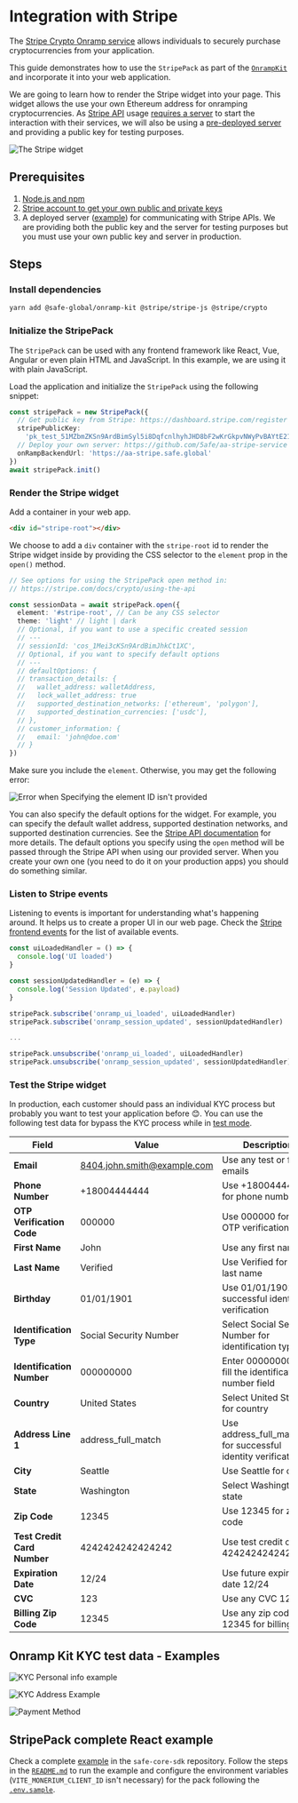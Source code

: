 
# Integration with Stripe

The [Stripe Crypto Onramp service](https://stripe.com/docs/crypto/overview) allows individuals to securely purchase cryptocurrencies from your application. 

This guide demonstrates how to use the `StripePack` as part of the [`OnrampKit`](https://github.com/safe-global/safe-core-sdk/tree/main/packages/onramp-kit) and incorporate it into your web application.

We are going to learn how to render the Stripe widget into your page. This widget allows the use your own Ethereum address for onramping cryptocurrencies. As [Stripe API](https://stripe.com/docs/crypto/using-the-api) usage [requires a server](https://stripe.com/docs/crypto/quickstart?client=html&lang=node) to start the interaction with their services, we will also be using a [pre-deployed server](https://github.com/5afe/aa-stripe-service) and providing a public key for testing purposes.

![The Stripe widget](https://b.stripecdn.com/docs-statics-srv/assets/crypto-onramp-overview.c4c0682697f2cd4c1c2769c3c5e08506.png)

## Prerequisites

1. [Node.js and npm](https://docs.npmjs.com/downloading-and-installing-node-js-and-npm)
2. [Stripe account to get your own public and private keys](https://dashboard.stripe.com/register)
3. A deployed server ([example](https://github.com/5afe/aa-stripe-service)) for communicating with Stripe APIs.
   We are providing both the public key and the server for testing purposes but you must use your own public key and server in production.

## Steps

<Steps>

  ### Install dependencies

  ```bash
  yarn add @safe-global/onramp-kit @stripe/stripe-js @stripe/crypto
  ```

  ### Initialize the StripePack

  The `StripePack` can be used with any frontend framework like React, Vue, Angular or even plain HTML and JavaScript. In this example, we are using it with plain JavaScript.

  Load the application and initialize the `StripePack` using the following snippet:

  ```typescript
  const stripePack = new StripePack({
    // Get public key from Stripe: https://dashboard.stripe.com/register
    stripePublicKey:
      'pk_test_51MZbmZKSn9ArdBimSyl5i8DqfcnlhyhJHD8bF2wKrGkpvNWyPvBAYtE211oHda0X3Ea1n4e9J9nh2JkpC7Sxm5a200Ug9ijfoO',
    // Deploy your own server: https://github.com/5afe/aa-stripe-service
    onRampBackendUrl: 'https://aa-stripe.safe.global'
  })
  await stripePack.init()
  ```

  ### Render the Stripe widget

  Add a container in your web app.

  ```html
  <div id="stripe-root"></div>
  ```

  We choose to add a `div` container with the `stripe-root` id to render the Stripe widget inside by providing the CSS selector to the `element` prop in the `open()` method.

  ```typescript
  // See options for using the StripePack open method in:
  // https://stripe.com/docs/crypto/using-the-api

  const sessionData = await stripePack.open({
    element: '#stripe-root', // Can be any CSS selector
    theme: 'light' // light | dark
    // Optional, if you want to use a specific created session
    // ---
    // sessionId: 'cos_1Mei3cKSn9ArdBimJhkCt1XC',
    // Optional, if you want to specify default options
    // ---
    // defaultOptions: {
    // transaction_details: {
    //   wallet_address: walletAddress,
    //   lock_wallet_address: true
    //   supported_destination_networks: ['ethereum', 'polygon'],
    //   supported_destination_currencies: ['usdc'],
    // },
    // customer_information: {
    //   email: 'john@doe.com'
    // }
  })
  ```

  Make sure you include the `element`. Otherwise, you may get the following error:

  ![Error when Specifying the element ID isn't provided](https://user-images.githubusercontent.com/9806858/228420761-0f24df48-03a1-4fe6-bd59-45cb4d18daf6.png)

  You can also specify the default options for the widget. For example, you can specify the default wallet address, supported destination networks, and supported destination currencies. See the [Stripe API documentation](https://stripe.com/docs/crypto/using-the-api) for more details. The default options you specify using the `open` method will be passed through the Stripe API when using our provided server. When you create your own one (you need to do it on your production apps) you should do something similar.

  ### Listen to Stripe events
  
  Listening to events is important for understanding what's happening around. It helps us to create a proper UI in our web page. Check the [Stripe frontend events](https://stripe.com/docs/crypto/using-the-api#frontend-events) for the list of available events.

  ```typescript
  const uiLoadedHandler = () => {
    console.log('UI loaded')
  }

  const sessionUpdatedHandler = (e) => {
    console.log('Session Updated', e.payload)
  }

  stripePack.subscribe('onramp_ui_loaded', uiLoadedHandler)
  stripePack.subscribe('onramp_session_updated', sessionUpdatedHandler)

  ...

  stripePack.unsubscribe('onramp_ui_loaded', uiLoadedHandler)
  stripePack.unsubscribe('onramp_session_updated', sessionUpdatedHandler)
  ```

  ### Test the Stripe widget

  In production, each customer should pass an individual KYC process but probably you want to test your application before 😊. You can use the following test data for bypass the KYC process while in [test mode](https://stripe.com/docs/test-mode).

  | **Field**                   | **Value**                   | **Description**                                               |
  | --------------------------- | --------------------------- | ------------------------------------------------------------- |
  | **Email**                   | 8404.john.smith@example.com | Use any test or fake emails                                   |
  | **Phone Number**            | +18004444444                | Use +18004444444 for phone number                             |
  | **OTP Verification Code**   | 000000                      | Use 000000 for the OTP verification code                      |
  | **First Name**              | John                        | Use any first name                                            |
  | **Last Name**               | Verified                    | Use Verified for the last name                                |
  | **Birthday**                | 01/01/1901                  | Use 01/01/1901 for successful identity verification           |
  | **Identification Type**     | Social Security Number      | Select Social Security Number for identification type         |
  | **Identification Number**   | 000000000                   | Enter 000000000 to fill the identification number field       |
  | **Country**                 | United States               | Select United States for country                              |
  | **Address Line 1**          | address_full_match          | Use address_full_match for successful identity verification   |
  | **City**                    | Seattle                     | Use Seattle for city                                          |
  | **State**                   | Washington                  | Select Washington for state                                   |
  | **Zip Code**                | 12345                       | Use 12345 for zip code                                        |
  | **Test Credit Card Number** | 4242424242424242            | Use test credit card 4242424242424242                         |
  | **Expiration Date**         | 12/24                       | Use future expiration date 12/24                              |
  | **CVC**                     | 123                         | Use any CVC 123                                               |
  | **Billing Zip Code**        | 12345                       | Use any zip code 12345 for billing                            |

</Steps>

## Onramp Kit KYC test data - Examples

![KYC Personal info example](https://user-images.githubusercontent.com/9806858/228418052-30b2239a-ca19-4639-9858-4344d3ba7d45.png)

![KYC Address Example](https://user-images.githubusercontent.com/9806858/228418056-48cfa6a6-fde9-4504-a8be-ce91b03c960f.png)

![Payment Method](https://user-images.githubusercontent.com/9806858/228418059-b83b6357-a6b0-4f09-a4b2-3b89767cb4f0.png)

## StripePack complete React example

Check a complete [example](https://github.com/safe-global/safe-core-sdk/blob/main/packages/onramp-kit/example/client) in the `safe-core-sdk` repository. Follow the steps in the [`README.md`](https://github.com/safe-global/safe-core-sdk/blob/main/packages/onramp-kit/example/client/README.md) to run the example and configure the environment variables (`VITE_MONERIUM_CLIENT_ID` isn't necessary) for the pack following the [`.env.sample`](https://github.com/safe-global/safe-core-sdk/blob/main/packages/onramp-kit/example/client/.env.sample).

